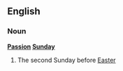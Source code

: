 ==English==
===Noun===
{{wikipedia}}
'''[[Passion]] [[Sunday]]'''
#The second Sunday before [[Easter]]